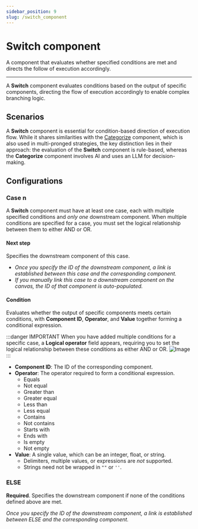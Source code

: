 ```yaml
---
sidebar_position: 9
slug: /switch_component
---
```


# Switch component

A component that evaluates whether specified conditions are met and directs the follow of execution accordingly.

---

A **Switch** component evaluates conditions based on the output of specific components, directing the flow of execution accordingly to enable complex branching logic.

## Scenarios

A **Switch** component is essential for condition-based direction of execution flow. While it shares similarities with the [Categorize](./categorize.mdx) component, which is also used in multi-pronged strategies, the key distinction lies in their approach: the evaluation of the **Switch** component is rule-based, whereas the **Categorize** component involves AI and uses an LLM for decision-making.

## Configurations

### Case n

A **Switch** component must have at least one case, each with multiple specified conditions and *only one* downstream component. When multiple conditions are specified for a case, you must set the logical relationship between them to either AND or OR.

#### Next step

Specifies the downstream component of this case.

- *Once you specify the ID of the downstream component, a link is established between this case and the corresponding component.*
- *If you manually link this case to a downstream component on the canvas, the ID of that component is auto-populated.*

#### Condition

Evaluates whether the output of specific components meets certain conditions, with **Component ID**, **Operator**, and **Value** together forming a conditional expression.

:::danger IMPORTANT
When you have added multiple conditions for a specific case, a **Logical operator** field appears, requiring you to set the logical relationship between these conditions as either AND or OR.
![Image](https://github.com/user-attachments/assets/102f006e-9906-49c2-af43-de6af03d5074)
:::

- **Component ID**: The ID of the corresponding component.
- **Operator**: The operator required to form a conditional expression.
  - Equals
  - Not equal
  - Greater than
  - Greater equal
  - Less than
  - Less equal
  - Contains
  - Not contains
  - Starts with
  - Ends with
  - Is empty
  - Not empty
- **Value**: A single value, which can be an integer, float, or string.
  - Delimiters, multiple values, or expressions are *not* supported.
  - Strings need not be wrapped in `""` or `''`.

### ELSE

**Required**. Specifies the downstream component if none of the conditions defined above are met.

*Once you specify the ID of the downstream component, a link is established between ELSE and the corresponding component.*
